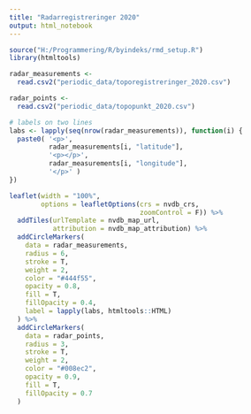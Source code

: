 ```yaml
---
title: "Radarregistreringer 2020"
output: html_notebook
---
```


```r
source("H:/Programmering/R/byindeks/rmd_setup.R")
library(htmltools)
```

```r
radar_measurements <- 
  read.csv2("periodic_data/toporegistreringer_2020.csv")

radar_points <-
  read.csv2("periodic_data/topopunkt_2020.csv")
```

```r
# labels on two lines
labs <- lapply(seq(nrow(radar_measurements)), function(i) {
  paste0( '<p>', 
          radar_measurements[i, "latitude"], 
          '<p></p>', 
          radar_measurements[i, "longitude"], 
          '</p>' ) 
})

leaflet(width = "100%",
        options = leafletOptions(crs = nvdb_crs,
                                 zoomControl = F)) %>%
  addTiles(urlTemplate = nvdb_map_url,
           attribution = nvdb_map_attribution) %>%
  addCircleMarkers(
    data = radar_measurements,
    radius = 6,
    stroke = T,
    weight = 2,
    color = "#444f55",
    opacity = 0.8,
    fill = T,
    fillOpacity = 0.4,
    label = lapply(labs, htmltools::HTML)
  ) %>% 
  addCircleMarkers(
    data = radar_points,
    radius = 3,
    stroke = T,
    weight = 2,
    color = "#008ec2",
    opacity = 0.9,
    fill = T,
    fillOpacity = 0.7
  )
```
